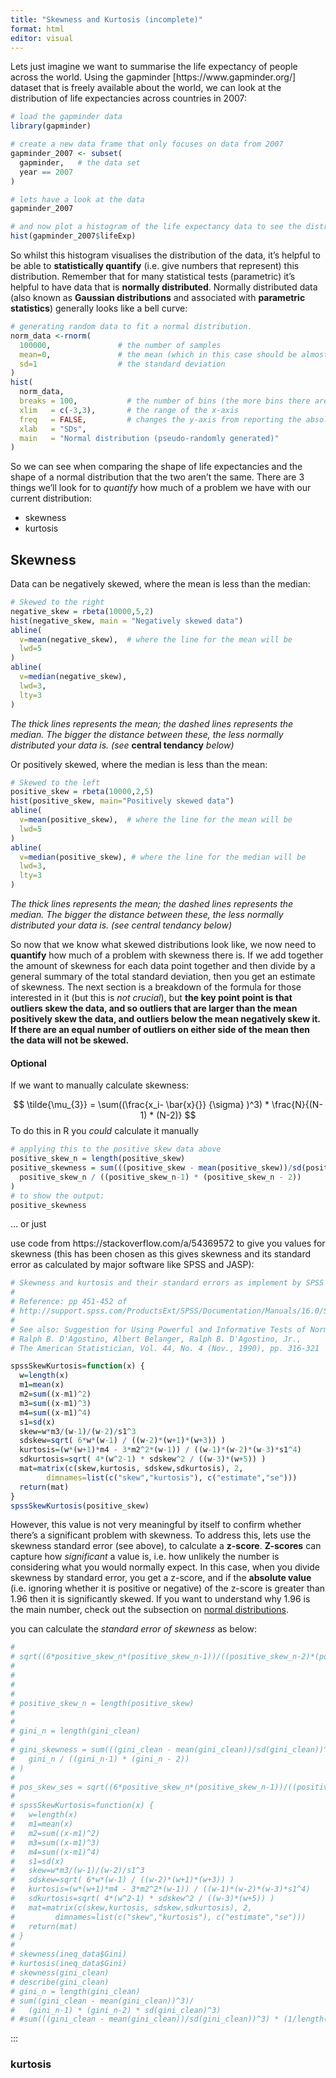 ```yaml
---
title: "Skewness and Kurtosis (incomplete)"
format: html
editor: visual
---
```


Lets just imagine we want to summarise the life expectancy of people across the world. Using the gapminder \[https://www.gapminder.org/\] dataset that is freely available about the world, we can look at the distribution of life expectancies across countries in 2007:

```r
# load the gapminder data
library(gapminder)

# create a new data frame that only focuses on data from 2007
gapminder_2007 <- subset(
  gapminder,   # the data set
  year == 2007     
)

# lets have a look at the data
gapminder_2007

# and now plot a histogram of the life expectancy data to see the distribution
hist(gapminder_2007$lifeExp)
```

So whilst this histogram visualises the distribution of the data, it's helpful to be able to **statistically quantify** (i.e. give numbers that represent) this distribution. Remember that for many statistical tests (parametric) it's helpful to have data that is **normally distributed**. Normally distributed data (also known as **Gaussian distributions** and associated with **parametric statistics**) generally looks like a bell curve:

```r
# generating random data to fit a normal distribution.
norm_data <-rnorm(
  100000,               # the number of samples
  mean=0,               # the mean (which in this case should be almost identical to the median)
  sd=1                  # the standard deviation
)
hist(
  norm_data,
  breaks = 100,           # the number of bins (the more bins there are, the thinner each bin is)
  xlim   = c(-3,3),       # the range of the x-axis
  freq   = FALSE,         # changes the y-axis from reporting the absolute frequency to reporting the relative density
  xlab   = "SDs", 
  main   = "Normal distribution (pseudo-randomly generated)"
)
```

So we can see when comparing the shape of life expectancies and the shape of a normal distribution that the two aren't the same. There are 3 things we'll look for to *quantify* how much of a problem we have with our current distribution:

-   skewness
-   kurtosis

## Skewness

Data can be negatively skewed, where the mean is less than the median:

```r
# Skewed to the right
negative_skew = rbeta(10000,5,2)
hist(negative_skew, main = "Negatively skewed data")
abline(
  v=mean(negative_skew),  # where the line for the mean will be 
  lwd=5
)
abline(
  v=median(negative_skew), 
  lwd=3,
  lty=3
)
```

*The thick lines represents the mean; the dashed lines represents the median. The bigger the distance between these, the less normally distributed your data is. (see* **central tendancy** *below)*

Or positively skewed, where the median is less than the mean:

```r

# Skewed to the left
positive_skew = rbeta(10000,2,5)
hist(positive_skew, main="Positively skewed data")
abline(
  v=mean(positive_skew),  # where the line for the mean will be 
  lwd=5
)
abline(
  v=median(positive_skew), # where the line for the median will be
  lwd=3,
  lty=3
)
```

*The thick lines represents the mean; the dashed lines represents the median. The bigger the distance between these, the less normally distributed your data is. (see central tendancy below)*

So now that we know what skewed distributions look like, we now need to **quantify** how much of a problem with skewness there is. If we add together the amount of skewness for each data point together and then divide by a general summary of the total standard deviation, then you get an estimate of skewness. The next section is a breakdown of the formula for those interested in it (but this is *not crucial*), but **the key point point is that outliers skew the data, and so outliers that are larger than the mean positively skew the data, and outliers below the mean negatively skew it. If there are an equal number of outliers on either side of the mean then the data will not be skewed.**

::: optional_content
#### Optional

If we want to manually calculate skewness:

$$
\tilde{\mu_{3}} = \sum((\frac{x_i- \bar{x}{}} {\sigma} )^3) * \frac{N}{(N-1) * (N-2)}
$$ 
To do this in R you *could* calculate it manually

```r
# applying this to the positive skew data above
positive_skew_n = length(positive_skew)
positive_skewness = sum(((positive_skew - mean(positive_skew))/sd(positive_skew))^3) * (
  positive_skew_n / ((positive_skew_n-1) * (positive_skew_n - 2))
)
# to show the output:
positive_skewness
```

... or just
:::

use code from https://stackoverflow.com/a/54369572 to give you values for skewness (this has been chosen as this gives skewness and its standard error as calculated by major software like SPSS and JASP):

```r

# Skewness and kurtosis and their standard errors as implement by SPSS
#
# Reference: pp 451-452 of
# http://support.spss.com/ProductsExt/SPSS/Documentation/Manuals/16.0/SPSS 16.0 Algorithms.pdf
# 
# See also: Suggestion for Using Powerful and Informative Tests of Normality,
# Ralph B. D'Agostino, Albert Belanger, Ralph B. D'Agostino, Jr.,
# The American Statistician, Vol. 44, No. 4 (Nov., 1990), pp. 316-321

spssSkewKurtosis=function(x) {
  w=length(x)
  m1=mean(x)
  m2=sum((x-m1)^2)
  m3=sum((x-m1)^3)
  m4=sum((x-m1)^4)
  s1=sd(x)
  skew=w*m3/(w-1)/(w-2)/s1^3
  sdskew=sqrt( 6*w*(w-1) / ((w-2)*(w+1)*(w+3)) )
  kurtosis=(w*(w+1)*m4 - 3*m2^2*(w-1)) / ((w-1)*(w-2)*(w-3)*s1^4)
  sdkurtosis=sqrt( 4*(w^2-1) * sdskew^2 / ((w-3)*(w+5)) )
  mat=matrix(c(skew,kurtosis, sdskew,sdkurtosis), 2,
        dimnames=list(c("skew","kurtosis"), c("estimate","se")))
  return(mat)
}
spssSkewKurtosis(positive_skew)

```

However, this value is not very meaningful by itself to confirm whether there's a significant problem with skewness. To address this, lets use the skewness standard error (see above), to calculate a **z-score**. **Z-scores** can capture how *significant* a value is, i.e. how unlikely the number is considering what you would normally expect. In this case, when you divide skewness by standard error, you get a z-score, and if the **absolute value** (i.e. ignoring whether it is positive or negative) of the z-score is greater than 1.96 then it is significantly skewed. If you want to understand why 1.96 is the main number, check out the subsection on <a href="normal.html" target="_blank">normal distributions</a>.



you can calculate the *standard error of skewness* as below:

```r
# 
# sqrt((6*positive_skew_n*(positive_skew_n-1))/((positive_skew_n-2)*(positive_skew_n+1)*(positive_skew_n+3)))
# 
# 
# 
# 
# positive_skew_n = length(positive_skew)
# 
# 
# gini_n = length(gini_clean)
# 
# gini_skewness = sum(((gini_clean - mean(gini_clean))/sd(gini_clean))^3) * (
#   gini_n / ((gini_n-1) * (gini_n - 2))
# )
# 
# pos_skew_ses = sqrt((6*positive_skew_n*(positive_skew_n-1))/((positive_skew_n-2)*(positive_skew_n+1)*(positive_skew_n+3)))
# 
# spssSkewKurtosis=function(x) {
#   w=length(x)
#   m1=mean(x)
#   m2=sum((x-m1)^2)
#   m3=sum((x-m1)^3)
#   m4=sum((x-m1)^4)
#   s1=sd(x)
#   skew=w*m3/(w-1)/(w-2)/s1^3
#   sdskew=sqrt( 6*w*(w-1) / ((w-2)*(w+1)*(w+3)) )
#   kurtosis=(w*(w+1)*m4 - 3*m2^2*(w-1)) / ((w-1)*(w-2)*(w-3)*s1^4)
#   sdkurtosis=sqrt( 4*(w^2-1) * sdskew^2 / ((w-3)*(w+5)) )
#   mat=matrix(c(skew,kurtosis, sdskew,sdkurtosis), 2,
#         dimnames=list(c("skew","kurtosis"), c("estimate","se")))
#   return(mat)
# }
# 
# skewness(ineq_data$Gini)
# kurtosis(ineq_data$Gini)
# skewness(gini_clean)
# describe(gini_clean)
# gini_n = length(gini_clean)
# sum((gini_clean - mean(gini_clean))^3)/
#   (gini_n-1) * (gini_n-2) * sd(gini_clean)^3)
# #sum(((gini_clean - mean(gini_clean))/sd(gini_clean))^3) * (1/length(gini_clean)
```
:::

### kurtosis

